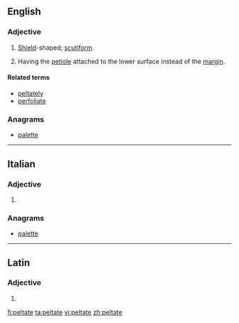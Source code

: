 ==English==

===Adjective===
{{en-adj}}

# [[shield|Shield]]-shaped; [[scutiform]].
# {{context|botany|of leaves|lang=en}} Having the [[petiole]] attached to the lower surface instead of the [[margin]].

====Related terms====
* [[peltately]]
* [[perfoliate]]

===Anagrams===
* [[palette#English|palette]]

----

==Italian==

===Adjective===
{{head|it|adjective form}}

# {{feminine plural of|peltato|lang=it}}

===Anagrams===
* [[palette#Italian|palette]]

----

==Latin==

===Adjective===
{{la-adj-form|peltāte}}

# {{inflection of|peltātus||voc|m|s|lang=la}}

[[fi:peltate]]
[[ta:peltate]]
[[vi:peltate]]
[[zh:peltate]]